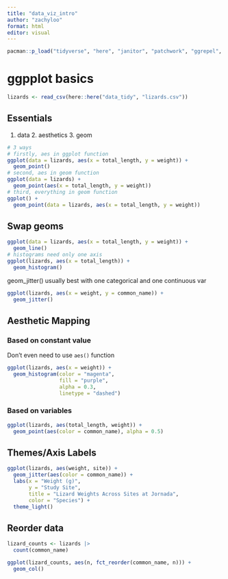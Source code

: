 ```yaml
---
title: "data_viz_intro"
author: "zachyloo"
format: html
editor: visual
---
```


```r
pacman::p_load("tidyverse", "here", "janitor", "patchwork", "ggrepel", "gghighlight", "paletteer", "ggExtra", "ggbeeswarm", "gapminder", "sf")
```

# ggpplot basics
```r
lizards <- read_csv(here::here("data_tidy", "lizards.csv"))
```

## Essentials
1. data 2. aesthetics 3. geom
```r
# 3 ways
# firstly, aes in ggplot function
ggplot(data = lizards, aes(x = total_length, y = weight)) + 
  geom_point()
# second, aes in geom function
ggplot(data = lizards) +
  geom_point(aes(x = total_length, y = weight))
# third, everything in geom function
ggplot() + 
  geom_point(data = lizards, aes(x = total_length, y = weight))
```

## Swap geoms
```r
ggplot(data = lizards, aes(x = total_length, y = weight)) + 
  geom_line()
# histograms need only one axis
ggplot(lizards, aes(x = total_length)) +
  geom_histogram()
```

geom_jitter() usually best with one categorical and one continuous var
```r
ggplot(lizards, aes(x = weight, y = common_name)) +
  geom_jitter()
```

## Aesthetic Mapping
### Based on constant value 
Don't even need to use `aes()` function
```r
ggplot(lizards, aes(x = weight)) +
  geom_histogram(color = "magenta",
                 fill = "purple",
                 alpha = 0.3,
                 linetype = "dashed")
```

### Based on variables
```r
ggplot(lizards, aes(total_length, weight)) +
  geom_point(aes(color = common_name), alpha = 0.5)
```

## Themes/Axis Labels
```r
ggplot(lizards, aes(weight, site)) +
  geom_jitter(aes(color = common_name)) +
  labs(x = "Weight (g)",
       y = "Study Site", 
       title = "Lizard Weights Across Sites at Jornada",
       color = "Species") +
  theme_light()
```

## Reorder data
```r
lizard_counts <- lizards |> 
  count(common_name)

ggplot(lizard_counts, aes(n, fct_reorder(common_name, n))) +
  geom_col()
```


